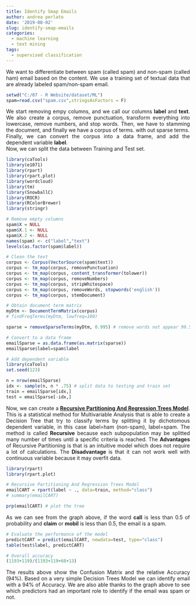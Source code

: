 ```yaml
---
title: Identify Smap Emails
author: andrea perlato
date: '2019-08-02'
slug: identify-smap-emails
categories:
  - machine learning
  - text mining
tags:
  - supervised classification
---
```


<style>
body {
text-align: justify}
</style>

We want to differentiate between spam (called spam) and non-spam (called ham) email based on the content. We use a training set of textual data that are already labeled spam/non-spam email.

```r
setwd("C:/07 - R Website/dataset/ML")
spam=read.csv("spam.csv",stringsAsFactors = F)

```

We start removing empy columns, and we call our columns **label** and **text**. 
We also  create a corpus, remove punctuation, transform everything into lowercase, remove numbers, and stop words. Then, we have to stamming the document, and finally we have a corpus of terms. with out sparse terms. </br>
Finally, we can convert the corpus into a data frame, and add the dependent variable **label**. </br> 
Now, we can split the data between Training and Test set.


```r
library(caTools)
library(e1071)
library(rpart)
library(rpart.plot)
library(wordcloud)
library(tm)
library(SnowballC)
library(ROCR)
library(RColorBrewer)
library(stringr)

# Remove empty columns
spam$X = NULL
spam$X.1 <- NULL
spam$X.2 <- NULL
names(spam) <- c("label","text")
levels(as.factor(spam$label))

# Clean the text
corpus <- Corpus(VectorSource(spam$text))
corpus <- tm_map(corpus, removePunctuation)
corpus <- tm_map(corpus, content_transformer(tolower))
corpus <- tm_map(corpus, removeNumbers)
corpus <- tm_map(corpus, stripWhitespace)
corpus <- tm_map(corpus, removeWords, stopwords('english'))
corpus <- tm_map(corpus, stemDocument)

# Obtain document term matrix
myDtm <- DocumentTermMatrix(corpus)
# findFreqTerms(myDtm, lowfreq=100)

sparse = removeSparseTerms(myDtm, 0.995) # remove words not appear 99.5% of the time

# Convert to a data frame
emailSparse = as.data.frame(as.matrix(sparse))
emailSparse$label=spam$label

# Add dependent variable
library(caTools)
set.seed(123)

n = nrow(emailSparse)
idx <- sample(n, n * .75) # split data to testing and train set
train = emailSparse[idx,]
test = emailSparse[-idx,]

```

Now, we can create a [**Recursive Partitioning And Regression Trees Model**](https://en.wikipedia.org/wiki/Recursive_partitioning).
This is a statistical method for Multivariable Analysis that is able to create a Decision Tree that try to classify terms by splitting it by dichotomous dependent variable, in this case label=ham (non-spam), label=spam. The method is called **Recursive** because each subpopulation may be splitted many number of times until a specific criteria is reached. The **Advantages** of Recursive Partitioning is that is an intuitive model which does not require a lot of calculations. The **Disadvantage** is that it can not work well with continuous variable because it may overfit data.

```r
library(rpart)
library(rpart.plot)

# Recursive Partitioning And Regression Trees Model
emailCART = rpart(label ~ ., data=train, method="class")
# summary(emailCART)

prp(emailCART) # plot the tree

```

As we can see from the graph above, if the word **call** is less than 0.5 of probability and **claim** or **mobil** is less than 0.5, the email is a spam.

```r
# Evaluate the performance of the model
predictCART = predict(emailCART, newdata=test, type="class")
table(test$label, predictCART)

# Overall accuracy
(1193+119)/(1193+119+68+13)

```

The results above show the Confusion Matrix and the relative Accuracy (94%).
Based on a very simple Decision Trees Model we can identify email with a 94% of Accuracy. We are also able thanks to the graph above to see which predictors had an important role to identify if the email was spam or not.












































































